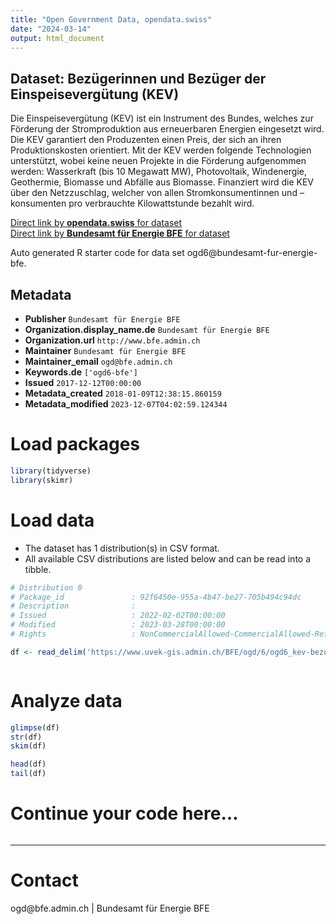```yaml
---
title: "Open Government Data, opendata.swiss"
date: "2024-03-14"
output: html_document
---
```


## Dataset: Bezügerinnen und Bezüger der Einspeisevergütung (KEV)

Die Einspeisevergütung (KEV) ist ein Instrument des Bundes, welches zur Förderung der Stromproduktion aus erneuerbaren Energien eingesetzt wird. Die KEV garantiert den Produzenten einen Preis, der sich an ihren Produktionskosten orientiert. Mit der KEV werden folgende Technologien unterstützt, wobei keine neuen Projekte in die Förderung aufgenommen werden: Wasserkraft (bis 10 Megawatt MW), Photovoltaik, Windenergie, Geothermie, Biomasse und Abfälle aus Biomasse. Finanziert wird die KEV über den Netzzuschlag, welcher von allen Stromkonsumentinnen und –konsumenten pro verbrauchte Kilowattstunde bezahlt wird.

[Direct link by **opendata.swiss** for dataset](https://opendata.swiss/de/dataset/bezugerinnen-und-bezuger-der-einspeisevergutung-kev)<br>
[Direct link by **Bundesamt für Energie BFE** for dataset](https://www.bfe.admin.ch/bfe/de/home/foerderung/erneuerbare-energien/einspeiseverguetung.html/)

Auto generated R starter code for data set ogd6@bundesamt-fur-energie-bfe.

## Metadata

- **Publisher** `Bundesamt für Energie BFE`
- **Organization.display_name.de** `Bundesamt für Energie BFE`
- **Organization.url** `http://www.bfe.admin.ch`
- **Maintainer** `Bundesamt für Energie BFE`
- **Maintainer_email** `ogd@bfe.admin.ch`
- **Keywords.de** `['ogd6-bfe']`
- **Issued** `2017-12-12T00:00:00`
- **Metadata_created** `2018-01-09T12:38:15.860159`
- **Metadata_modified** `2023-12-07T04:02:59.124344`


# Load packages

```r

library(tidyverse)
library(skimr)

```

# Load data

-   The dataset has 1 distribution(s) in CSV format.
-   All available CSV distributions are listed below and can be read into a tibble.

```r

# Distribution 0
# Package_id               : 92f6450e-955a-4b47-be27-705b494c94dc
# Description              : 
# Issued                   : 2022-02-02T00:00:00
# Modified                 : 2023-03-28T00:00:00
# Rights                   : NonCommercialAllowed-CommercialAllowed-ReferenceRequired

df <- read_delim('https://www.uvek-gis.admin.ch/BFE/ogd/6/ogd6_kev-bezueger.csv')



```

# Analyze data

```r

glimpse(df)
str(df)
skim(df)

head(df)
tail(df)

```

# Continue your code here...

```r

```

------------------------------------------------------------------------

# Contact

ogd@bfe.admin.ch | Bundesamt für Energie BFE
